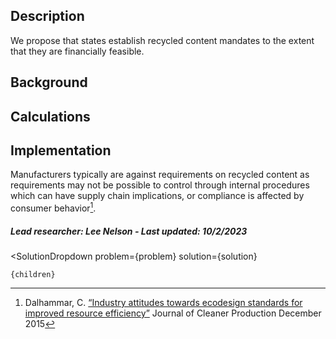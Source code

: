 

## Description
We propose that states establish recycled content mandates to the extent that they are financially feasible.

## Background

## Calculations

## Implementation
Manufacturers  typically are against requirements on recycled content as requirements may not be possible to control through internal procedures which can have supply chain implications, or compliance is affected by consumer behavior[^”1”].

##### Lead researcher: Lee Nelson - Last updated: 10/2/2023
[^”1”]: Dalhammar, C. [“Industry attitudes towards ecodesign standards for improved resource efficiency”](https://doi.org/10.1016/j.jclepro.2015.12.035) Journal of Cleaner Production December 2015

  <SolutionDropdown 
    problem={problem} 
    solution={solution}
  >
    {children}
  </SolutionDropdown>
